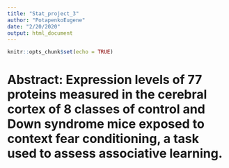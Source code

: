 ```yaml
---
title: "Stat_project_3"
author: "PotapenkoEugene"
date: "2/20/2020"
output: html_document
---
```


```r
knitr::opts_chunk$set(echo = TRUE)
```

# Abstract: Expression levels of 77 proteins measured in the cerebral cortex of 8 classes of control and Down syndrome mice exposed to context fear conditioning, a task used to assess associative learning.
	
